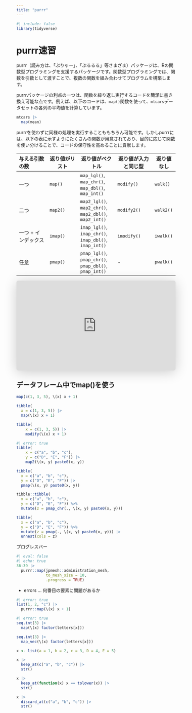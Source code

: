 ```yaml
---
title: "purrr"
---
```


```r
#| include: false
library(tidyverse)
```

# purrr速習

purrr（読み方は、「ぷりゃー」、「ぷるるる」等さまざま）パッケージは、Rの関数型プログラミングを支援するパッケージです。関数型プログラミングでは、関数を引数として渡すことで、複数の関数を組み合わせてプログラムを構築します。

purrrパッケージの利点の一つは、関数を繰り返し実行するコードを簡潔に書き換え可能な点です。例えば、以下のコードは、`map()`関数を使って、`mtcars`データセットの各列の平均値を計算しています。

```r
mtcars |> 
  map(mean)
```

purrrを使わずに同様の処理を実行することももちろん可能です。しかしpurrrには、以下の表に示すようにたくさんの関数が用意されており、目的に応じて関数を使い分けることで、コードの保守性を高めることに貢献します。

| 与える引数の数 | 返り値がリスト | 返り値がベクトル | 返り値が入力と同じ型 | 返り値なし |
|:---------------|----------------|--------------------|--------------------|------------|
| 一つ | `map()` | `map_lgl()`, `map_chr()`, `map_dbl()`, `map_int()` | `modify()` | `walk()` |
| 二つ | `map2()` | `map2_lgl()`, `map2_chr()`, `map2_dbl()`, `map2_int()` | `modify2()` | `walk2()` |
| 一つ + インデックス | `imap()` | `imap_lgl()`, `imap_chr()`, `imap_dbl()`, `imap_int()` | `imodify()` | `iwalk()` |
| 任意 | `pmap()` | `pmap_lgl()`, `pmap_chr()`, `pmap_dbl()`, `pmap_int()` | - | `pwalk()` |

<iframe class="speakerdeck-iframe" frameborder="0" src="https://speakerdeck.com/player/5708cd12bda44525920301cab836e0a8" title="そろそろ手を出すpurrr / nekosky" allowfullscreen="true" style="border: 0px; background: padding-box rgba(0, 0, 0, 0.1); margin: 0px; padding: 0px; border-radius: 6px; box-shadow: rgba(0, 0, 0, 0.2) 0px 5px 40px; width: 100%; height: auto; aspect-ratio: 560 / 315;" data-ratio="1.7777777777777777"></iframe>

## データフレーム中でmap()を使う

```r
map(c(1, 3, 5), \(x) x + 1)
```

```r
tibble(
  x = c(1, 3, 5)) |>
  map(\(x) x + 1)

tibble(
    x = c(1, 3, 5)) |>
    modify(\(x) x + 1)
```

```r
#| error: true
tibble(
    x = c("a", "b", "c"),
    y = c("D", "E", "F")) |> 
    map2(\(x, y) paste0(x, y))
```


```r
tibble(
  x = c("a", "b", "c"),
  y = c("D", "E", "F")) |> 
  pmap(\(x, y) paste0(x, y))
```

```r
tibble::tibble(
  x = c("a", "b", "c"),
  y = c("D", "E", "F")) %>%
  mutate(z = pmap_chr(., \(x, y) paste0(x, y)))

tibble(
  x = c("a", "b", "c"),
  y = c("D", "E", "F")) %>%
  mutate(z = pmap(., \(x, y) paste0(x, y))) |> 
  unnest(cols = z)
```

プログレスバー

```r
#| eval: false
#| echo: true
36:39 |> 
  purrr::map(jpmesh::administration_mesh, 
             to_mesh_size = 10, 
             .progress = TRUE)
```


- errors ... 何番目の要素に問題があるか

```r
#| error: true
list(1, 2, "c") |> 
  purrr::map(\(x) x + 1)
```
```r
#| error: true
seq.int(3) |> 
  map(\(x) factor(letters[x]))
```

```r
seq.int(3) |> 
  map_vec(\(x) factor(letters[x]))
```

```r
x <- list(a = 1, b = 2, c = 3, D = 4, E = 5)

x |> 
  keep_at(c("a", "b", "c")) |> 
  str()

x |> 
  keep_at(function(x) x == tolower(x)) |> 
  str()

x |> 
  discard_at(c("a", "b", "c")) |> 
  str()
```
